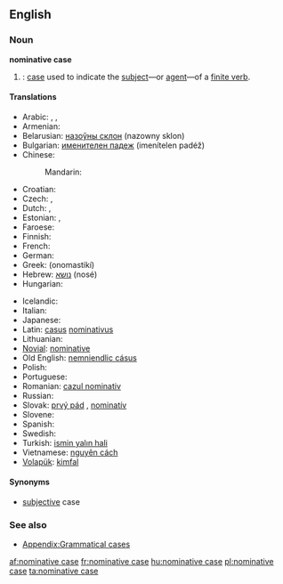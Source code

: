 ==English==
{{wikipedia}}

===Noun===
'''nominative case'''

# {{grammar}}: [[case]] used to indicate the [[subject]]—or [[agent]]—of a [[finite verb]].

====Translations====
{{trans-top|case used to indicate the subject}}
* Arabic: {{t|ar|حالة الرفع|f|tr=Haalat al-ráf`|sc=Arab}}, {{IPAchar|(ħáːltu r-ráfʕu)}} {{f}},  {{t|ar|مرفوع|m|tr=marfuu`|sc=Arab}}
* Armenian: {{t-|hy|ուղղական հոլով|tr=uġġakan holov|sc=Hayeren|xs=Armenian}}
* Belarusian: [[назоўны склон]] (nazowny sklon) {{m}}
* Bulgarian: [[именителен падеж]] (imenítelen padéž) {{m}}
* Chinese:
*: Mandarin: {{t|zh|主格|tr=zhǔgé|sc=Hani}}
* Croatian: {{t-|hr|nominativ|m}}
* Czech: {{t+|cs|nominativ|m}}, {{t-|cs|první pád|m}}
* Dutch: {{t+|nl|eerste naamval|m}}, {{t+|nl|nominatief|m}}
* Estonian: {{t|et|nimetav kääne}},  {{t|et|nominatiiv}}
* Faroese: {{t+|fo|hvørfall|n|xs=Faroese}}
* Finnish: {{t+|fi|nominatiivi}}
* French: {{t+|fr|nominatif|m}}
* German: {{t+|de|Nominativ|m}}
* Greek: {{t+|el|ονομαστική|f|sc=Grek}} (onomastikí)
* Hebrew: [[נושא]] (nosé) {{m}}
* Hungarian: {{t+|hu|alanyeset}}
{{trans-mid}}
* Icelandic: {{t+|is|nefnifall|n}}
* Italian: {{t+|it|nominativo|m}}
* Japanese: {{t|ja|主格|tr=しゅかく, shukaku|sc=Jpan}}
* Latin: [[casus]] [[nominativus]] {{m}}
* Lithuanian: {{t+|lt|vardininkas|m|xs=Lithuanian}}
* [[Novial]]: [[nominative]]
* Old English: [[nemniendlic cásus]]
* Polish: {{t+|pl|mianownik|m}}
* Portuguese: {{t|pt|caso nominativo|m}}
* Romanian: [[cazul nominativ]]
* Russian: {{t|ru|именительный падеж|m|tr=imenítel’nyj padéž|sc=Cyrl}}
* Slovak: [[prvý pád]] {{m}}, [[nominatív]] {{m}}
* Slovene: {{t+|sl|imenovalnik|m}}
* Spanish: {{t|es|caso nominativo|m}}
* Swedish: {{t+|sv|nominativ}}
* Turkish: [[ismin yalın hali]]
* Vietnamese: [[nguyên cách]]
* [[Volapük]]: [[kimfal]]
{{trans-bottom}}

====Synonyms====
* [[subjective]] case

===See also===
* [[Appendix:Grammatical cases]]

[[af:nominative case]]
[[fr:nominative case]]
[[hu:nominative case]]
[[pl:nominative case]]
[[ta:nominative case]]